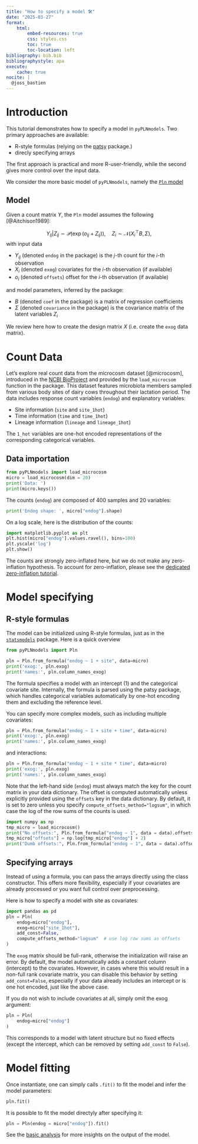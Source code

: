 ```yaml
---
title: "How to specify a model 🛠️"
date: "2025-03-27"
format:
    html:
        embed-resources: true
        css: styles.css
        toc: true
        toc-location: left
bibliography: bib.bib
bibliographystyle: apa
execute:
    cache: true
nocite: |
  @joss_bastien
---
```



# Introduction

This tutorial demonstrates how to specify a model in `pyPLNmodels`.
Two primary approaches are available:

- R-style formulas (relying on the [patsy](https://patsy.readthedocs.io/en/latest/) package.)
- direcly specifying arrays

The first approach is practical and more R-user-friendly, while the second
gives more control over the input data.


We consider the more basic model of `pyPLNmodels`, namely the [`Pln`
model](https://pln-team.github.io/pyPLNmodels/pln.html)

## Model


Given a count matrix $Y$, the `Pln` model assumes the following [@Aitchison1989]:

$$ Y_{ij}| Z_{ij} \sim \mathcal P(\exp(o_{ij} + Z_{ij})), \quad Z_{i}\sim \mathcal N(X_i^{\top} B, \Sigma),$$
with input data

* $Y_{ij}$ (denoted `endog` in the package) is the $j$-th count for the $i$-th observation
* $X_i$ (denoted `exog`) covariates for the $i$-th observation (if available)
* $o_i$ (denoted `offsets`) offset for the $i$-th observation (if available)

and model parameters, inferred by the package:

* $B$ (denoted `coef` in the package) is a matrix of regression coefficients
* $\Sigma$ (denoted `covariance` in the package) is the covariance matrix of the latent variables $Z_i$

We review here how to create the design matrix $X$ (i.e. create the `exog` data matrix).

# Count Data

Let's explore real count data from the microcosm dataset [@microcosm],
introduced in the [NCBI
BioProject](https://www.ncbi.nlm.nih.gov/bioproject/?term=PRJNA875059) and
provided by the `load_microcsom` function in the package.
This dataset features microbiota members sampled from various body sites of dairy cows
throughout their lactation period. The data includes response count variables (`endog`) and explanatory variables:

- Site information (`site` and `site_1hot`)
- Time information (`time` and `time_1hot`)
- Lineage information (`lineage` and `lineage_1hot`)

The `1_hot` variables are one-hot encoded representations of the corresponding
categorical variables.


## Data importation

```python
from pyPLNmodels import load_microcosm
micro = load_microcosm(dim = 20)
print('Data: ')
print(micro.keys())
```

The counts (`endog`) are composed of $400$ samples and $20$ variables:

```python
print('Endog shape: ', micro["endog"].shape)
```

On a log scale, here is the distribution of the counts:
```python
import matplotlib.pyplot as plt
plt.hist(micro["endog"].values.ravel(), bins=100)
plt.yscale('log')
plt.show()
```

The counts are strongly zero-inflated here, but we do not make any
zero-inflation hypothesis. To account for zero-inflation, please see the [dedicated zero-inflation tutorial](zero_inflation.html).

# Model specifying

## R-style formulas

The model can be initialized using R-style formulas, just as in the
[`statsmodels`](https://www.statsmodels.org/stable/example_formulas.html)
package. Here is a quick overview

```python
from pyPLNmodels import Pln

pln = Pln.from_formula("endog ~ 1 + site", data=micro)
print('exog:', pln.exog)
print('names:', pln.column_names_exog)
```


The formula specifies a model with an intercept (1) and the categorical covariate site.
Internally, the formula is parsed using the patsy package, which handles categorical variables automatically by one-hot encoding them and excluding the reference level.

You can specify more complex models, such as including multiple covariates:

```python
pln = Pln.from_formula("endog ~ 1 + site + time", data=micro)
print('exog:', pln.exog)
print('names:', pln.column_names_exog)
```

and interactions:

```python
pln = Pln.from_formula("endog ~ 1 + site * time", data=micro)
print('exog:', pln.exog)
print('names:', pln.column_names_exog)
```

Note that the left-hand side (`endog`) must always match the key for the count
matrix in your data dictionary.
The offset is computed automatically unless explicitly provided using the
`offsets` key in the data dictionary.
By default, it is set to zero unless you specify
`compute_offsets_method="logsum"`, in which case the log of the row sums of the
counts is used.

```python
import numpy as np
tmp_micro = load_microcosm()
print("No offsets:", Pln.from_formula("endog ~ 1", data = data).offsets)
tmp_micro["offsets"] = np.log(tmp_micro["endog"] + 2)
print("Dumb offsets:", Pln.from_formula("endog ~ 1", data = data).offsets)
```



## Specifying arrays


Instead of using a formula, you can pass the arrays directly using the class
constructor.
This offers more flexibility, especially if your covariates are already
processed or you want full control over preprocessing.

Here is how to specify a model with site as covariates:

```python
import pandas as pd
pln = Pln(
    endog=micro["endog"],
    exog=micro["site_1hot"],
    add_const=False,
    compute_offsets_method="logsum"  # use log row sums as offsets
)
```
The `exog` matrix should be full-rank, otherwise the initialization will raise an error.
By default, the model automatically adds a constant column (intercept) to the
covariates. However, in cases where this would result in a non-full rank covariate matrix,
you can disable this behavior by setting `add_const=False`, especially if your
data already includes an intercept or is one hot encoded, just like the above case.

If you do not wish to include covariates at all, simply omit the exog argument:

```python
pln = Pln(
    endog=micro["endog"]
)
```
This corresponds to a model with latent structure but no fixed effects (except the intercept, which can be removed by setting `add_const` to `False`).


# Model fitting

Once instantiate, one can simply calls `.fit()` to fit the model and infer the model parameters:


```python
pln.fit()
```

It is possible to fit the model directyly after specifying it:

```python
pln = Pln(endog = micro["endog"]).fit()
```


See the [basic analysis](basic_analysis.html) for more insights on the output of the model.
